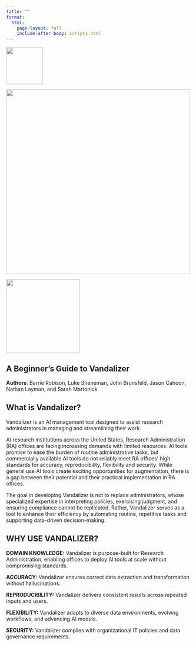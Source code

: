```yaml
---
title: ""
format:
  html:
    page-layout: full
    include-after-body: scripts.html
---
```


:::: {.header-logos}
::: {.grid}
::: {.g-col-2 .d-flex .justify-content-center .align-items-center}
![](images/uidaho_logo.png){width=100px}
:::
::: {.g-col-7 .d-flex .justify-content-center .align-items-center}
![](images/vandalizer_logo.png){width=500px}
:::
::: {.g-col-3 .d-flex .justify-content-center .align-items-center}
![](images/suu_logo.png){width=200px}
:::
:::
::::

::: {.text-center}
# **A Beginner's Guide to Vandalizer** {.display-4}
:::

::: {.text-center}
**Authors**: Barrie Robison, Luke Sheneman, John Brunsfeld, Jason Cahoon, Nathan Layman, and Sarah Martonick
:::


## What is Vandalizer?

:::: {.grid}
::: {.g-col-7}
Vandalizer is an AI management tool designed to assist research administrators in managing and streamlining their work.

At research institutions across the United States, Research Administration (RA) offices are facing increasing demands with limited resources. AI tools promise to ease the burden of routine administrative tasks, but commercially available AI tools do not reliably meet RA offices' high standards for accuracy, reproducibility, flexibility and security. While general use AI tools create exciting opportunities for augmentation, there is a gap between their potential and their practical implementation in RA offices.

The goal in developing Vandalizer is not to replace administrators, whose specialized expertise in interpreting policies, exercising judgment, and ensuring compliance cannot be replicated. Rather, Vandalizer serves as a tool to enhance their efficiency by automating routine, repetitive tasks and supporting data-driven decision-making.
:::

::: {.g-col-5}
::: {.callout-tip}
## WHY USE VANDALIZER?

**DOMAIN KNOWLEDGE:** Vandalizer is purpose-built for Research Administration, enabling offices to deploy AI tools at scale without compromising standards.

**ACCURACY:** Vandalizer ensures correct data extraction and transformation without hallucinations.

**REPRODUCIBILITY:** Vandalizer delivers consistent results across repeated inputs and users.

**FLEXIBILITY:** Vandalizer adapts to diverse data environments, evolving workflows, and advancing AI models.

**SECURITY:** Vandalizer complies with organizational IT policies and data governance requirements.
:::
:::
::::
